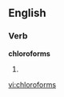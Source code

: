 ==English==

===Verb===
'''chloroforms'''

# {{third-person singular of|[[chloroform]]}}

[[vi:chloroforms]]